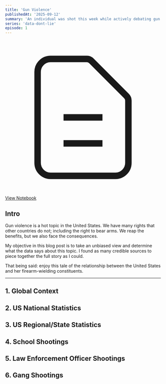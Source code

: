 ```yaml
---
title: 'Gun Violence'
publishedAt: '2025-09-12'
summary: 'An individual was shot this week while actively debating gun violence. Let's consult the data.'
series: 'data-dont-lie'
episode: 1
---
```


<div className="text-center my-4">
  <a href="/jupyter/your-gun-violence-notebook-slug" className="inline-flex items-center px-3 py-2 bg-purple-600 text-white font-medium rounded hover:bg-purple-700 transition-colors text-sm" style={{textDecoration: 'none'}}>
    <svg className="w-3 h-3 mr-1" fill="none" stroke="currentColor" viewBox="0 0 24 24">
      <path strokeLinecap="round" strokeLinejoin="round" strokeWidth={2} d="M9 12h6m-6 4h6m2 5H7a2 2 0 01-2-2V5a2 2 0 012-2h5.586a1 1 0 01.707.293l5.414 5.414a1 1 0 01.293.707V19a2 2 0 01-2 2z" />
    </svg>
    View Notebook
  </a>
</div>

## **Intro**

Gun violence is a hot topic in the United States. We have many rights that other countries do not; including the right to bear arms. We reap the benefits, but we also face the consequences.

My objective in this blog post is to take an unbiased view and determine what the data says about this topic. I found as many credible sources to piece together the full story as I could.

That being said: enjoy this tale of the relationship between the United States and her firearm-wielding constituents.

---

## **1. Global Context**

## **2. US National Statistics**

## **3. US Regional/State Statistics**

## **4. School Shootings**

## **5. Law Enforcement Officer Shootings**

## **6. Gang Shootings**